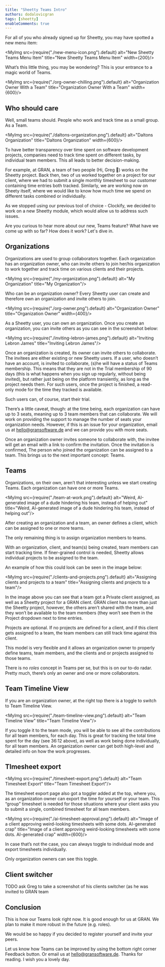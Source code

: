 ```yaml
---
title: "Sheetty Teams Intro"
authors: dodalovicgran
tags: [sheetty]
enableComments: true
---
```



For all of you who already signed up for Sheetty, you may have spotted a new menu item:

<MyImg src={require("./new-menu-icon.png").default} alt="New Sheetty Teams Menu Item"
       title="New Sheetty Teams Menu Item" width={200}/>

What’s this little thing, you may be wondering? This is your entrance to a magic world of Teams.

<MyImg src={require("./org-owner-chilling.png").default} alt="Organization Owner With a Team"
       title="Organization Owner With a Team" width={600}/>

<!--truncate-->

## Who should care

Well, small teams should. People who work and track time as a small group. As a Team.

<MyImg src={require("./daltons-organization.png").default} alt="Daltons Organization"
       title="Daltons Organization" width={600}/>

To have better transparency over time spent on software development projects, companies need to track time spent on different tasks, by individual team members. This all leads to better decision-making.

For example, at GRAN, a team of two people (Hi, Greg 👋) works on the Sheetty project. Back then, two of us worked together on a project for our client, where we had to submit a single monthly timesheet to our customer containing time entries both tracked. Similarly, we are working now on Sheety itself, where we would like to know how much time we spend on different tasks combined or individually.

As we stopped using our previous tool of choice - Clockify, we decided to work on a new Sheetty module, which would allow us to address such issues.

Are you curious to hear more about our new, Teams feature? What have we come up with so far?  How does it work? Let's dive in.

## Organizations

Organizations are used to group collaborators together. Each organization has an organization owner, who can invite others to join her/his organization to work together and track time on various clients and their projects.

<MyImg src={require("./my-organization.png").default} alt="My Organization"
       title="My Organization"/>

Who can be an organization owner? Every Sheetty user can create and therefore own an organization and invite others to join.

<MyImg src={require("./org-owner.png").default} alt="Organization Owner"
       title="Organization Owner" width={400}/>

As a Sheetty user, you can own an organization. Once you create an organization, you can invite others as you can see in the screenshot below:

<MyImg src={require("./inviting-lebron-james.png").default} alt="Inviting Lebron James"
       title="Inviting Lebron James"/>

Once an organization is created, its owner can invite others to collaborate. The invitees are either existing or new Sheetty users. If a user, who doesn’t have an account, is invited to collaborate, (s)he will have a status of Teams membership. This means that they are not in the Trial membership of 90 days (this is what happens when you sign up regularly, without being invited), but rather just being on the platform transiently, as long as the project needs them. For such users, once the project is finished, a read-only mode for the time they tracked is available.

Such users can, of course, start their trial.

There’s a little caveat, though: at the time being, each organization can have up to 3 seats, meaning up to 3 team members that can collaborate. We will work on providing the support to manage the number of seats your organization needs. However, if this is an issue for your organization, email us at hello@gransoftware.de and we can provide you with more seats.

Once an organization owner invites someone to collaborate with, the invitee will get an email with a link to confirm the invitation. Once the invitation is confirmed, The person who joined the organization can be assigned to а team. This brings us to the next important concept: Teams.

## Teams

Organizations, on their own, aren’t that interesting unless we start creating Teams. Each organization can have one or more Teams.

<MyImg src={require("./team-at-work.png").default} alt="Weird, AI-generated image of a dude hindering his team, instead of helping out"
       title="Weird, AI-generated image of a dude hindering his team, instead of helping out"/>

After creating an organization and a team, an owner defines a client, which can be assigned to one or more teams.


The only remaining thing is to assign organization members to teams.

With an organization, client, and team(s) being created, team members can start tracking time. If finer-grained control is needed, Sheetty allows individual projects to be assigned to the team.

An example of how this could look can be seen in the image below:

<MyImg src={require("./clients-and-projects.png").default} alt="Assigning clients and projects to a team" title="Assigning clients and projects to a team"/>

In the image above you can see that a team got a Private client assigned, as well as a Sheetty project for a GRAN client. GRAN client has more than just the Sheetty project, however, the others aren’t shared with the team, and they won’t be available to the team members (they won’t see them in the Project dropdown next to time entries.

Projects are optional. If no projects are defined for a client, and if this client gets assigned to a team,  the team members can still track time against this client.

This model is very flexible and it allows an organization owner to properly define teams, team members, and the clients and or projects assigned to those teams.

There is no *roles* concept in Teams per se, but this is on our to-do radar. Pretty much, there’s only an owner and one or more collaborators.

## Team Timeline View

If you are an organization owner, at the right top there is a toggle to switch to Team Timeline View.

<MyImg src={require("./team-timeline-view.png").default} alt="Team Timeline View" title="Team Timeline View"/>

If you toggle it to the team mode, you will be able to see all the contributions for all team members, for each day. This is great for tracking the total time spent for the day (see 36:12 above), as well as work being done individually, for all team members. An organization owner can get both high-level and detailed info on how the work progresses.

## TImesheet export

<MyImg src={require("./timesheet-export.png").default} alt="Team Timesheet Export" title="Team Timesheet Export"/>

The timesheet export page also got a toggler added at the top, where you, as an organization owner can export the time for yourself or your team. This “group” timesheet is needed for those situations where your client asks you to submit a single, combined timesheet for all team members.

<MyImg src={require("./ai-timesheet-approval.png").default} alt="Image of a client approving weird-looking timesheets with some dots. AI-generated crap" title="Image of a client approving weird-looking timesheets with some dots. AI-generated crap" width={600}/>

In case that’s not the case, you can always toggle to individual mode and export timesheets individually.

Only organization owners can see this toggle.

## Client switcher

TODO ask Greg to take a screenshot of his clients switcher (as he was invited to GRAN team

## Conclusion

This is how our Teams look right now. It is good enough for us at GRAN. We plan to make it more robust in the future (e.g. roles).

We would be so happy if you decided to register yourself and invite your peers.

Let us know how Teams can be improved by using the bottom right corner Feedback button. Or email us at hello@gransoftware.de.
Thanks for reading. I wish you a lovely day.

